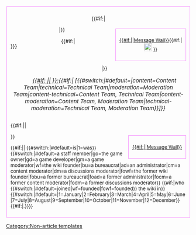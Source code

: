 <div class="hidden" style="border:1px solid #F57EFF;padding:10px;box-sizing:border-box;width:calc({{{width|50%}}} - 2px);margin:1px">
<div style="display:table;height:120px;width:100%;text-align:center;vertical-align:middle;margin-bottom:10px">
{{#if:{{{width|}}}|<div style="font-size:13px;border:#F57EFF 1px solid;padding:10px;margin:5px 0 0 5px;float:right"><div>{{wall}} [[Message Wall:{{{user}}}|{{#if:{{{wall-title|}}}|{{{wall-title}}}|Message Wall}}]]{{#if:{{{discordid|}}}|<br>[[File:DiscordLogo.png|22px|link=https://discord.com/users/{{{discordid}}}]] {{DLinkU|{{{discordid}}}|Discord}}}}</div></div>|}}
<div style="float:left;margin-right:15px;height:120px">{{{extimage|{{{image|}}}}}}</div>{{#if:{{{name|}}}|<div style="font-size:24px;text-align:center;padding-top:20px">'''{{{name|}}}'''</div>|}}
<div style="font-size:15px;text-align:center">''[[User:{{{user}}}|{{#if: {{{user-title|}}}|{{{user-title}}}|{{ns:2}} }}:{{{user}}}]]{{#if:{{{team|}}}| [{{#switch:{{{team}}}|#default=|content=Content Team|technical=Technical Team|moderation=Moderation Team|content-technical=Content Team, Technical Team|content-moderation=Content Team, Moderation Team|technical-moderation=Technical Team, Moderation Team}}]}}''</div>
</div>
{{#if:{{{width|}}}||<div style="font-size:13px;border:#F57EFF 1px solid;padding:10px;margin:5px 0 0 5px;float:right"><div>[[Message Wall:{{{user}}}|{{#if:{{{wall-title|}}}|{{{wall-title}}}|Message Wall}}]]</div></div>}}
<div style="font-size:13px">{{#if:{{{description|}}}|{{{description}}}|[[User:{{{user}}}|{{{user}}}]] {{#switch:{{{past}}}|#default=is|1=was}} {{#switch:{{{ncd}}}|#default=a staff member|go=the game owner|gd=a game developer|gm=a game moderator|wf=the wiki founder|bu=a bureaucrat|ad=an administrator|cm=a content moderator|dm=a discussions moderator|fowf=the former wiki founder|fobu=a former bureaucrat|foad=a former administrator|focm=a former content moderator|fodm=a former discussions moderator}} {{#if:{{{month|}}}|who {{#switch:{{{ncd}}}|#default=joined|wf=founded|fowf=founded}} the wiki in}} {{#switch:{{{month}}}|#default=|1=January|2=February|3=March|4=April|5=May|6=June|7=July|8=August|9=September|10=October|11=November|12=December}} {{#if:{{{year|}}}|{{{year}}}.}}}}</div></div><noinclude>[[Category:Non-article templates]]</noinclude>